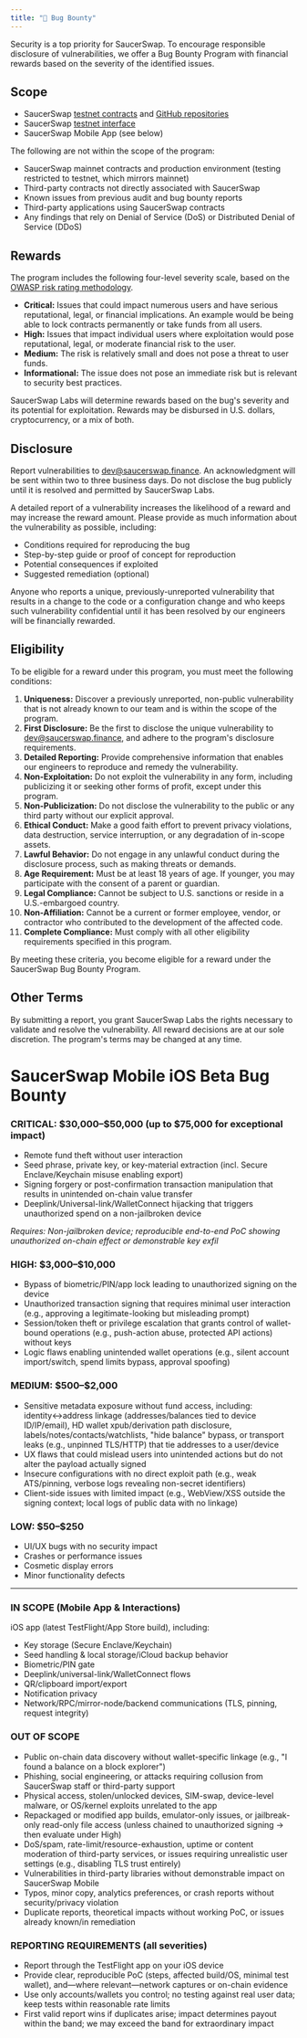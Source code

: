 ```yaml
---
title: "🐞 Bug Bounty"
---
```


Security is a top priority for SaucerSwap. To encourage responsible disclosure of vulnerabilities, we offer a Bug Bounty Program with financial rewards based on the severity of the identified issues.

## Scope

- SaucerSwap [testnet contracts](/developerx/contract-deployments#hedera-testnet) and [GitHub repositories](https://github.com/saucerswaplabs)
- SaucerSwap [testnet interface](https://testnet.saucerswap.finance/)
- SaucerSwap Mobile App (see below)

The following are not within the scope of the program:

- SaucerSwap mainnet contracts and production environment (testing restricted to testnet, which mirrors mainnet)
- Third-party contracts not directly associated with SaucerSwap
- Known issues from previous audit and bug bounty reports
- Third-party applications using SaucerSwap contracts
- Any findings that rely on Denial of Service (DoS) or Distributed Denial of Service (DDoS)

## Rewards

The program includes the following four-level severity scale, based on the [OWASP risk rating methodology](https://owasp.org/www-community/OWASP_Risk_Rating_Methodology).

- **Critical:** Issues that could impact numerous users and have serious reputational, legal, or financial implications. An example would be being able to lock contracts permanently or take funds from all users.
- **High:** Issues that impact individual users where exploitation would pose reputational, legal, or moderate financial risk to the user.
- **Medium:** The risk is relatively small and does not pose a threat to user funds.
- **Informational:** The issue does not pose an immediate risk but is relevant to security best practices.

SaucerSwap Labs will determine rewards based on the bug's severity and its potential for exploitation. Rewards may be disbursed in U.S. dollars, cryptocurrency, or a mix of both.

## Disclosure

Report vulnerabilities to [dev@saucerswap.finance](mailto:dev@saucerswap.finance). An acknowledgment will be sent within two to three business days. Do not disclose the bug publicly until it is resolved and permitted by SaucerSwap Labs.

A detailed report of a vulnerability increases the likelihood of a reward and may increase the reward amount. Please provide as much information about the vulnerability as possible, including:

- Conditions required for reproducing the bug
- Step-by-step guide or proof of concept for reproduction
- Potential consequences if exploited
- Suggested remediation (optional)

Anyone who reports a unique, previously-unreported vulnerability that results in a change to the code or a configuration change and who keeps such vulnerability confidential until it has been resolved by our engineers will be financially rewarded.

## Eligibility

To be eligible for a reward under this program, you must meet the following conditions:

 1. **Uniqueness:** Discover a previously unreported, non-public vulnerability that is not already known to our team and is within the scope of the program.
 2. **First Disclosure:** Be the first to disclose the unique vulnerability to [dev@saucerswap.finance](mailto:dev@saucerswap.finance), and adhere to the program's disclosure requirements.
 3. **Detailed Reporting:** Provide comprehensive information that enables our engineers to reproduce and remedy the vulnerability.
 4. **Non-Exploitation:** Do not exploit the vulnerability in any form, including publicizing it or seeking other forms of profit, except under this program.
 5. **Non-Publicization:** Do not disclose the vulnerability to the public or any third party without our explicit approval.
 6. **Ethical Conduct:** Make a good faith effort to prevent privacy violations, data destruction, service interruption, or any degradation of in-scope assets.
 7. **Lawful Behavior:** Do not engage in any unlawful conduct during the disclosure process, such as making threats or demands.
 8. **Age Requirement:** Must be at least 18 years of age. If younger, you may participate with the consent of a parent or guardian.
 9. **Legal Compliance:** Cannot be subject to U.S. sanctions or reside in a U.S.-embargoed country.
10. **Non-Affiliation:** Cannot be a current or former employee, vendor, or contractor who contributed to the development of the affected code.
11. **Complete Compliance:** Must comply with all other eligibility requirements specified in this program.

By meeting these criteria, you become eligible for a reward under the SaucerSwap Bug Bounty Program.

## Other Terms

By submitting a report, you grant SaucerSwap Labs the rights necessary to validate and resolve the vulnerability. All reward decisions are at our sole discretion. The program's terms may be changed at any time.

# **SaucerSwap Mobile iOS Beta Bug Bounty**

### **CRITICAL: \$30,000–\$50,000** (up to \$75,000 for exceptional impact)

- Remote fund theft without user interaction
- Seed phrase, private key, or key-material extraction (incl. Secure Enclave/Keychain misuse enabling export)
- Signing forgery or post-confirmation transaction manipulation that results in unintended on-chain value transfer
- Deeplink/Universal-link/WalletConnect hijacking that triggers unauthorized spend on a non-jailbroken device

_Requires: Non-jailbroken device; reproducible end-to-end PoC showing unauthorized on-chain effect or demonstrable key exfil_

### **HIGH: \$3,000–\$10,000**

- Bypass of biometric/PIN/app lock leading to unauthorized signing on the device
- Unauthorized transaction signing that requires minimal user interaction (e.g., approving a legitimate-looking but misleading prompt)
- Session/token theft or privilege escalation that grants control of wallet-bound operations (e.g., push-action abuse, protected API actions) without keys
- Logic flaws enabling unintended wallet operations (e.g., silent account import/switch, spend limits bypass, approval spoofing)

### **MEDIUM: \$500–\$2,000**

- Sensitive metadata exposure without fund access, including: identity↔address linkage (addresses/balances tied to device ID/IP/email), HD wallet xpub/derivation path disclosure, labels/notes/contacts/watchlists, "hide balance" bypass, or transport leaks (e.g., unpinned TLS/HTTP) that tie addresses to a user/device
- UX flaws that could mislead users into unintended actions but do not alter the payload actually signed
- Insecure configurations with no direct exploit path (e.g., weak ATS/pinning, verbose logs revealing non-secret identifiers)
- Client-side issues with limited impact (e.g., WebView/XSS outside the signing context; local logs of public data with no linkage)

### **LOW: \$50–\$250**

- UI/UX bugs with no security impact
- Crashes or performance issues
- Cosmetic display errors
- Minor functionality defects

---

### **IN SCOPE (Mobile App & Interactions)**

iOS app (latest TestFlight/App Store build), including:

- Key storage (Secure Enclave/Keychain)
- Seed handling & local storage/iCloud backup behavior
- Biometric/PIN gate
- Deeplink/universal-link/WalletConnect flows
- QR/clipboard import/export
- Notification privacy
- Network/RPC/mirror-node/backend communications (TLS, pinning, request integrity)

### **OUT OF SCOPE**

- Public on-chain data discovery without wallet-specific linkage (e.g., "I found a balance on a block explorer")
- Phishing, social engineering, or attacks requiring collusion from SaucerSwap staff or third-party support
- Physical access, stolen/unlocked devices, SIM-swap, device-level malware, or OS/kernel exploits unrelated to the app
- Repackaged or modified app builds, emulator-only issues, or jailbreak-only read-only file access (unless chained to unauthorized signing → then evaluate under High)
- DoS/spam, rate-limit/resource-exhaustion, uptime or content moderation of third-party services, or issues requiring unrealistic user settings (e.g., disabling TLS trust entirely)
- Vulnerabilities in third-party libraries without demonstrable impact on SaucerSwap Mobile
- Typos, minor copy, analytics preferences, or crash reports without security/privacy violation
- Duplicate reports, theoretical impacts without working PoC, or issues already known/in remediation

### **REPORTING REQUIREMENTS (all severities)**

- Report through the TestFlight app on your iOS device 
- Provide clear, reproducible PoC (steps, affected build/OS, minimal test wallet), and—where relevant—network captures or on-chain evidence
- Use only accounts/wallets you control; no testing against real user data; keep tests within reasonable rate limits
- First valid report wins if duplicates arise; impact determines payout within the band; we may exceed the band for extraordinary impact